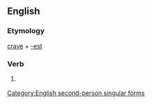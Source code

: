 ==English==

===Etymology===
[[crave]] + [[-est]]

===Verb===
{{en-verb form}}

# {{context|archaic|lang=en}} {{form of|Second-person singular simple present form|crave|lang=en}}

[[Category:English second-person singular forms]]